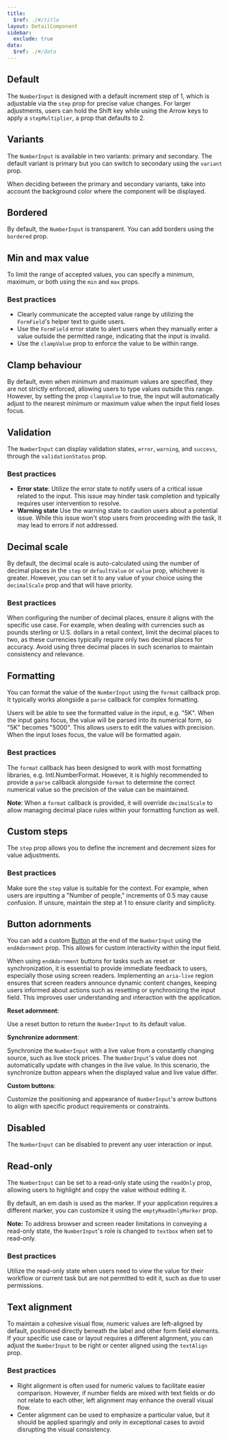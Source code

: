 ```yaml
---
title:
  $ref: ./#/title
layout: DetailComponent
sidebar:
  exclude: true
data:
  $ref: ./#/data
---
```


## Default

The `NumberInput` is designed with a default increment step of 1, which is adjustable via the `step` prop for precise value changes. For larger adjustments, users can hold the Shift key while using the Arrow keys to apply a `stepMultiplier`, a prop that defaults to 2.

<LivePreview componentName="number-input" exampleName="Default" />

## Variants

The `NumberInput` is available in two variants: primary and secondary. The default variant is primary but you can switch to secondary using the `variant` prop.

When deciding between the primary and secondary variants, take into account the background color where the component will be displayed.

<LivePreview componentName="number-input" exampleName="Variants" />

## Bordered

By default, the `NumberInput` is transparent. You can add borders using the `bordered` prop.

<LivePreview componentName="number-input" exampleName="Bordered" />

## Min and max value

To limit the range of accepted values, you can specify a minimum, maximum, or both using the `min` and `max` props.

### Best practices

- Clearly communicate the accepted value range by utilizing the `FormField`'s helper text to guide users.
- Use the `FormField` error state to alert users when they manually enter a value outside the permitted range, indicating that the input is invalid.
- Use the `clampValue` prop to enforce the value to be within range.

<LivePreview componentName="number-input" exampleName="Limits" />

## Clamp behaviour

By default, even when minimum and maximum values are specified, they are not strictly enforced, allowing users to type values outside this range. However, by setting the prop `clampValue` to true, the
input will automatically adjust to the nearest minimum or maximum value when the input field loses focus.

<LivePreview componentName="number-input" exampleName="ClampBehaviour" />

## Validation

The `NumberInput` can display validation states, `error`, `warning`, and `success`, through the `validationStatus` prop.

### Best practices

- **Error state**: Utilize the error state to notify users of a critical issue related to the input. This issue may hinder task completion and typically requires user intervention to resolve.
- **Warning state** Use the warning state to caution users about a potential issue. While this issue won't stop users from proceeding with the task, it may lead to errors if not addressed.

<LivePreview componentName="number-input" exampleName="Validation" />

## Decimal scale

By default, the decimal scale is auto-calculated using the number of decimal places in the `step` or `defaultValue` or `value` prop, whichever is greater. However, you can set it to any value of your choice using the `decimalScale` prop and that will have priority.

### Best practices

When configuring the number of decimal places, ensure it aligns with the specific use case. For example, when dealing with currencies such as pounds sterling or U.S. dollars in a retail context, limit the decimal places to two, as these currencies typically require only two decimal places for accuracy. Avoid using three decimal places in such scenarios to maintain consistency and relevance.

<LivePreview componentName="number-input" exampleName="Decimals" />

## Formatting

You can format the value of the `NumberInput` using the `format` callback prop. It typically works alongside a `parse` callback for complex formatting.

Users will be able to see the formatted value in the input, e.g. "5K". When the input gains focus, the value will be parsed into its numerical form, so "5K" becomes "5000". This allows users to edit the values with precision. When the input loses focus, the value will be formatted again.

### Best practices

The `format` callback has been designed to work with most formatting libraries, e.g. Intl.NumberFormat. However, it is highly recommended to provide a `parse` callback alongside `format` to determine the correct numerical value so the precision of the value can be maintained.

**Note**: When a `format` callback is provided, it will override `decimalScale` to allow managing decimal place rules within your formatting function as well.

<LivePreview componentName="number-input" exampleName="Formatting" />

## Custom steps

The `step` prop allows you to define the increment and decrement sizes for value adjustments.

### Best practices

Make sure the `step` value is suitable for the context. For example, when users are inputting a "Number of people," increments of 0.5 may cause confusion. If unsure, maintain the step at 1 to ensure clarity and simplicity.

<LivePreview componentName="number-input" exampleName="StepAndBlock" />

## Button adornments

You can add a custom [Button](/salt/components/button) at the end of the `NumberInput` using the `endAdornment` prop. This allows for custom interactivity within the input field.

When using `endAdornment` buttons for tasks such as reset or synchronization, it is essential to provide immediate feedback to users, especially those using screen readers. Implementing an `aria-live` region ensures that screen readers announce dynamic content changes, keeping users informed about actions such as resetting or synchronizing the input field. This improves user understanding and interaction with the application.

**Reset adornment**:

Use a reset button to return the `NumberInput` to its default value.

**Synchronize adornment**:

Synchronize the `NumberInput` with a live value from a constantly changing source, such as live stock prices. The `NumberInput`'s value does not automatically update with changes in the live value. In this scenario, the synchronize button appears when the displayed value and live value differ.

**Custom buttons**:

Customize the positioning and appearance of `NumberInput`'s arrow buttons to align with specific product requirements or constraints.

<LivePreview componentName="number-input" exampleName="ButtonAdornments" />

## Disabled

The `NumberInput` can be disabled to prevent any user interaction or input.

<LivePreview componentName="number-input" exampleName="Disabled" />

## Read-only

The `NumberInput` can be set to a read-only state using the `readOnly` prop, allowing users to highlight and copy the value without editing it.

By default, an em dash is used as the marker. If your application requires a different marker, you can customize it using the `emptyReadOnlyMarker` prop.

**Note:** To address browser and screen reader limitations in conveying a read-only state, the `NumberInput`'s role is changed to `textbox` when set to read-only.

### Best practices

Utilize the read-only state when users need to view the value for their workflow or current task but are not permitted to edit it, such as due to user permissions.

<LivePreview componentName="number-input" exampleName="Readonly" />

## Text alignment

To maintain a cohesive visual flow, numeric values are left-aligned by default, positioned directly beneath the label and other form field elements. If your specific use case or layout requires a different alignment, you can adjust the `NumberInput` to be right or center aligned using the `textAlign` prop.

### Best practices

- Right alignment is often used for numeric values to facilitate easier comparison. However, if number fields are mixed with text fields or do not relate to each other, left alignment may enhance the overall visual flow.
- Center alignment can be used to emphasize a particular value, but it should be applied sparingly and only in exceptional cases to avoid disrupting the visual consistency.

<LivePreview componentName="number-input" exampleName="TextAlignment" />
